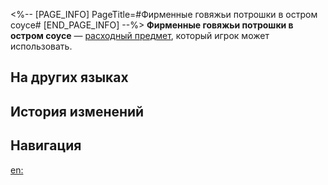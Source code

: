 <%-- [PAGE_INFO]
PageTitle=#Фирменные говяжьи потрошки в остром соусе#
[END_PAGE_INFO] --%>
{{Расходный предмет Инфобокс
|id          = 408605
|Изображения = Предмет Фирменные говяжьи потрошки в остром соусе.png
|Тип         = Расходные предметы энергии
|Редкость    = 3
|Эффект      = Восстанавливает отряду 4 очка техники.
|Описание    = Рубленое мясо и субпродукты желтокаменного бычка, приправленные соусом из облачного перчика. Шеф-повар, который придумал это блюдо, похоже, хорошо владеет боевыми искусствами.
|Рецепт      = 
|Источник1   = [[«Дворец яств»]]
|Источник2   = 
|Источник3   = 
}}
{{Описание|''- В одной поэме времён Древней Империи есть такая строка: «Когда в схватке два грозных быка, пух и перья летят в облака». Так и появились говяжьи потрошки.''<br />''- Поменьше жонглируй историческими фактами, когда пытаешься что-то продать.''}}
'''Фирменные говяжьи потрошки в остром соусе''' — [[расходный предмет]], который игрок может использовать.

==На других языках==
{{На других языках
|en   = Signature Chili Oil Beef Offal Stew
|zhs  = 招牌红油乱斩牛杂
|zht  = 招牌紅油亂斬牛雜
|ja   = 特製・牛もつ乱切りのラー油和え
|ko   = 대표 메뉴 고추기름 난도질 소내장탕
|es   = Salteado de tripas de ternera en aceite picante de la casa
|fr   = Ragoût d'abats de bœuf à la sauce épicée signature
|ru   = Фирменные говяжьи потрошки в остром соусе
|th   = Signature Chili Oil Beef Offal Stew
|vi   = Nội Tạng Bò Dầu Ớt Đặc Sản
|de   = Original Rinderinnereien-Eintopf mit Chiliöl
|id   = Signature Chili Oil Beef Offal Stew
|pt   = Cozido de Carne e Miúdos com Óleo de Pimenta Clássico
}}

==История изменений==
{{История изменений|3.5}}

==Навигация==
{{Расходные предметы Навбокс}}

[[en:]]